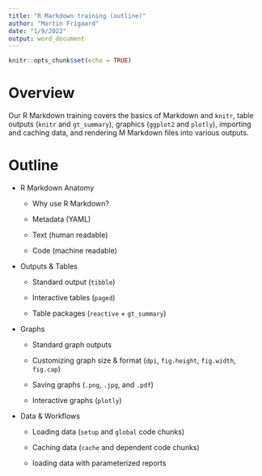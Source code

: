 ```yaml
---
title: "R Markdown training (outline)"
author: "Martin Frigaard"
date: "1/9/2022"
output: word_document
---
```


```r
knitr::opts_chunk$set(echo = TRUE)
```

# Overview

Our R Markdown training covers the basics of Markdown and `knitr`, table outputs (`knitr` and `gt_summary`), graphics (`ggplot2` and `plotly`), importing and caching data, and rendering M Markdown files into various outputs.

# Outline

+ R Markdown Anatomy

  - Why use R Markdown?

  - Metadata (YAML)

  - Text (human readable)

  - Code (machine readable)

+ Outputs & Tables

  - Standard output (`tibble`)  
  
  - Interactive tables (`paged`)  
  
  - Table packages (`reactive` + `gt_summary`)

+ Graphs

  - Standard graph outputs  
  
  - Customizing graph size & format (`dpi`, `fig.height`, `fig.width`, `fig.cap`) 
  
  - Saving graphs (`.png`, `.jpg`, and `.pdf`)
  
  - Interactive graphs (`plotly`)

+ Data & Workflows

  - Loading data (`setup` and `global` code chunks)  
  
  - Caching data (`cache` and dependent code chunks)  
  
  - loading data with parameterized reports 
